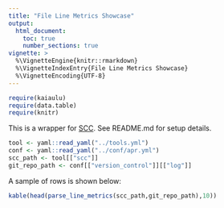 ```yaml
---
title: "File Line Metrics Showcase"
output: 
  html_document:
    toc: true
    number_sections: true
vignette: >
  %\VignetteEngine{knitr::rmarkdown}
  %\VignetteIndexEntry{File Line Metrics Showcase}
  %\VignetteEncoding{UTF-8}
---
```


```r
require(kaiaulu)
require(data.table)
require(knitr)
```

This is a wrapper for [SCC](https://github.com/boyter/scc). See README.md for setup details.

```r
tool <- yaml::read_yaml("../tools.yml")
conf <- yaml::read_yaml("../conf/apr.yml")
scc_path <- tool[["scc"]]
git_repo_path <- conf[["version_control"]][["log"]]
```

A sample of rows is shown below: 

```r
kable(head(parse_line_metrics(scc_path,git_repo_path),10))
```


